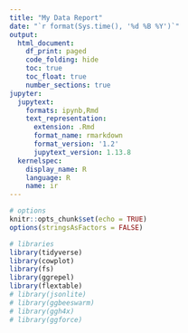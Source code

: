 ```yaml
---
title: "My Data Report"
date: "`r format(Sys.time(), '%d %B %Y')`"
output: 
  html_document:
    df_print: paged
    code_folding: hide
    toc: true
    toc_float: true
    number_sections: true
jupyter:
  jupytext:
    formats: ipynb,Rmd
    text_representation:
      extension: .Rmd
      format_name: rmarkdown
      format_version: '1.2'
      jupytext_version: 1.13.8
  kernelspec:
    display_name: R
    language: R
    name: ir
---
```


<!-- Set with output width -->
<style type="text/css">
.main-container {
    max-width: 1600px;
    margin-left: auto;
    margin-right: auto;
}
h1 {font-size: 2em}
h2 {font-size: 1.5em}
h3 {font-size: 1.17em}
h4 {font-size: 1.12em}
h5 {font-size: 0.83em}
h6 {font-size: 0.75em}
</style>

```r
# options
knitr::opts_chunk$set(echo = TRUE)
options(stringsAsFactors = FALSE)

# libraries
library(tidyverse)
library(cowplot)
library(fs)
library(ggrepel)
library(flextable)
# library(jsonlite)
# library(ggbeeswarm)
# library(ggh4x)
# library(ggforce)
```
